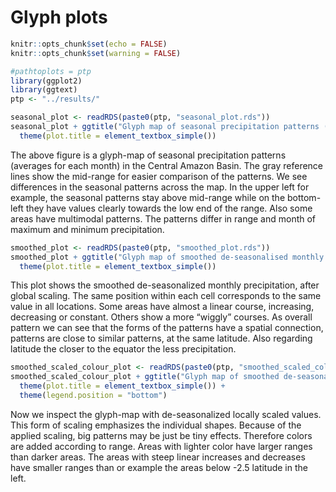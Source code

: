 # Glyph plots
```r
knitr::opts_chunk$set(echo = FALSE)
knitr::opts_chunk$set(warning = FALSE)
```


```r
#pathtoplots = ptp
library(ggplot2)
library(ggtext)
ptp <- "../results/"
```


```r
seasonal_plot <- readRDS(paste0(ptp, "seasonal_plot.rds"))
seasonal_plot + ggtitle("Glyph map of seasonal precipitation patterns (averages for each month)") +
  theme(plot.title = element_textbox_simple())
```

The above figure is a glyph-map of seasonal precipitation
patterns (averages for each month) in the Central Amazon Basin.
The gray reference lines show the mid-range for easier comparison
of the patterns.
We see differences in the seasonal patterns across the map.
In the upper left for example, the seasonal patterns stay
above mid-range while on the bottom-left they have values
clearly towards the low end of the range. 
Also some areas have multimodal patterns.
The patterns differ in range and month of maximum and minimum precipitation.



```r
smoothed_plot <- readRDS(paste0(ptp, "smoothed_plot.rds"))
smoothed_plot + ggtitle("Glyph map of smoothed de-seasonalised monthly precipitation") +
  theme(plot.title = element_textbox_simple())
```

This plot shows the smoothed de-seasonalized monthly precipitation, after global scaling. The same position
within each cell corresponds to the same value in all locations.
Some areas have almost a linear course, increasing, decreasing
or constant. Others show a more "wiggly" courses.
As overall pattern we can see that the forms of the patterns
have a spatial connection, patterns are close to similar patterns,
at the same latitude.
Also regarding latitude the closer to the equator the less precipitation.

```r
smoothed_scaled_colour_plot <- readRDS(paste0(ptp, "smoothed_scaled_colour_plot.rds"))
smoothed_scaled_colour_plot + ggtitle("Glyph map of smoothed de-seasonalised monthly precipitation, locally scaled") +
  theme(plot.title = element_textbox_simple()) +
  theme(legend.position = "bottom") 
```

Now we inspect the glyph-map with de-seasonalized locally scaled values. This form of scaling emphasizes the individual shapes.
Because of the applied scaling, big patterns may be just be tiny effects. Therefore colors are added according to range.
Areas with lighter color have larger ranges than darker areas.
The areas with steep linear increases and decreases have smaller ranges than or example the areas below -2.5 latitude in the left.



